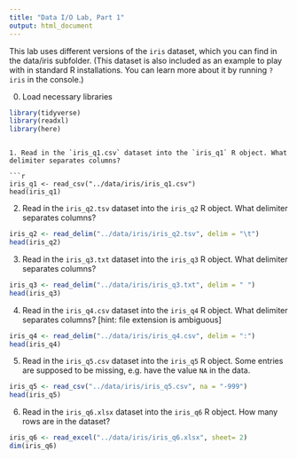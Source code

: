```yaml
---
title: "Data I/O Lab, Part 1"
output: html_document
---
```


This lab uses different versions of the `iris` dataset, which you can find in the data/iris subfolder. (This dataset is also included as an example to play with in standard R installations. You can learn more about it by running `?iris` in the console.)

0. Load necessary libraries

```r
library(tidyverse)
library(readxl)
library(here)
```
```

1. Read in the `iris_q1.csv` dataset into the `iris_q1` R object. What delimiter separates columns?

```r
iris_q1 <- read_csv("../data/iris/iris_q1.csv")
head(iris_q1)
```

2. Read in the `iris_q2.tsv` dataset into the `iris_q2` R object. What delimiter separates columns?

```r
iris_q2 <- read_delim("../data/iris/iris_q2.tsv", delim = "\t")
head(iris_q2)
```

3. Read in the `iris_q3.txt` dataset into the `iris_q3` R object. What delimiter separates columns?

```r
iris_q3 <- read_delim("../data/iris/iris_q3.txt", delim = " ")
head(iris_q3)
```

4. Read in the `iris_q4.csv` dataset into the `iris_q4` R object. What delimiter separates columns? [hint: file extension is ambiguous]

```r
iris_q4 <- read_delim("../data/iris/iris_q4.csv", delim = ":")
head(iris_q4)
```

5. Read in the `iris_q5.csv` dataset into the `iris_q5` R object. Some entries are supposed to be missing, e.g. have the value `NA` in the data.  

```r
iris_q5 <- read_csv("../data/iris/iris_q5.csv", na = "-999")
head(iris_q5)
```

6. Read in the `iris_q6.xlsx` dataset into the `iris_q6` R object. How many rows are in the dataset?


```r
iris_q6 <- read_excel("../data/iris/iris_q6.xlsx", sheet= 2)
dim(iris_q6)
```
